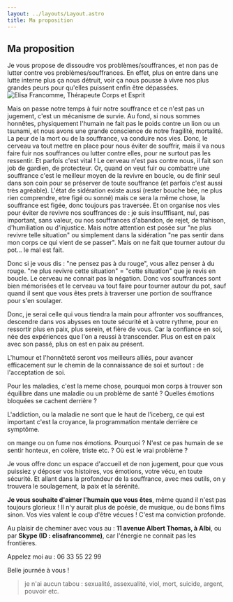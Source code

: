 ```yaml
---
layout: ../layouts/Layout.astro
title: Ma proposition
---
```


## Ma proposition

Je vous propose de dissoudre vos problèmes/souffrances, et non pas de lutter contre vos problèmes/souffrances. En effet, plus on entre dans une lutte interne plus ça nous détruit, voir ça nous pousse à vivre nos plus grandes peurs pour qu'elles puissent enfin être dépassées.
<Image src={elisa} alt="Elisa Francomme, Thérapeute Corps et Esprit" class="float-right rounded ml-8" />

Mais on passe notre temps à fuir notre souffrance et ce n'est pas un jugement, c'est un mécanisme de survie. Au fond, si nous sommes honnêtes, physiquement l'humain ne fait pas le poids contre un lion ou un tsunami, et nous avons une grande conscience de notre fragilité, mortalité. La peur de la mort ou de la souffrance, va conduire nos vies.
Donc, le cerveau va tout mettre en place pour nous éviter de souffrir, mais il va nous faire fuir nos souffrances ou lutter contre elles, pour ne surtout pas les ressentir. Et parfois c'est vital ! Le cerveau n'est pas contre nous, il fait son job de gardien, de protecteur.
Or, quand on veut fuir ou combattre une souffrance c'est le meilleur moyen de la revivre en boucle, ou de finir seul dans son coin pour se préserver de toute souffrance (et parfois c'est aussi très agréable). L'état de sidération existe aussi (rester bouche bée, ne plus rien comprendre, etre figé ou sonné) mais ce sera la même chose, la souffrance est figée, donc toujours pas traversée. Et on organise nos vies pour éviter de revivre nos souffrances de : je suis insufffisant, nul, pas important, sans valeur, ou nos souffrances d'abandon, de rejet, de trahison, d'humiliation ou d'injustice. Mais notre attention est posée sur "ne plus revivre telle situation" ou simplement dans la sidération "ne pas sentir dans mon corps ce qui vient de se passer". Mais on ne fait que tourner autour du pot... le mal est fait.

Donc si je vous dis : "ne pensez pas à du rouge", vous allez penser à du rouge. "ne plus revivre cette situation" = "cette situation" que je revis en boucle. Le cerveau ne connait pas la négation. Donc vos souffrances sont bien mémorisées et le cerveau va tout faire pour tourner autour du pot, sauf quand il sent que vous êtes prets à traverser une portion de souffrance pour s'en soulager.

Donc, je serai celle qui vous tiendra la main pour affronter vos souffrances, descendre dans vos abysses en toute sécurité et à votre rythme, pour en ressortir plus en paix, plus serein, et fière de vous. Car la confiance en soi, née des expériences que l'on a reussi à transcender. Plus on est en paix avec son passé, plus on est en paix au présent.

L'humour et l'honnêteté seront vos meilleurs alliés, pour avancer efficacement sur le chemin de la connaissance de soi et surtout : de l'acceptation de soi.

Pour les maladies, c'est la meme chose, pourquoi mon corps à trouver son équilibre dans une maladie ou un problème de santé ? Quelles émotions bloquées se cachent derrière ?

L'addiction, ou la maladie ne sont que le haut de l'iceberg, ce qui est important c'est la croyance, la programmation mentale derrière ce symptôme.

on mange ou on fume nos émotions. Pourquoi ? N'est ce pas humain de se sentir honteux, en colère, triste etc. ? Où est le vrai problème ?

Je vous offre donc un espace d'accueil et de non jugement, pour que vous puissiez y déposer vos histoires, vos émotions, votre vécu, en toute sécurité. Et allant dans la profondeur de la souffrance, avec mes outils, on y trouvera le soulagement, la paix et la sérénité.

**Je vous souhaite d'aimer l'humain que vous êtes**, même quand il n'est pas toujours glorieux ! Il n'y aurait plus de poésie, de musique, ou de bons films sinon.
Vos vies valent le coup d'être vécues ! C'est ma conviction profonde.

Au plaisir de cheminer avec vous au : **11 avenue Albert Thomas, à Albi**, ou par **Skype (ID : elisafrancomme)**, car l'énergie ne connait pas les frontières.

Appelez moi au : 06 33 55 22 99

Belle journée à vous !

> je n'ai aucun tabou : sexualité, assexualité, viol, mort, suicide, argent, pouvoir etc.
